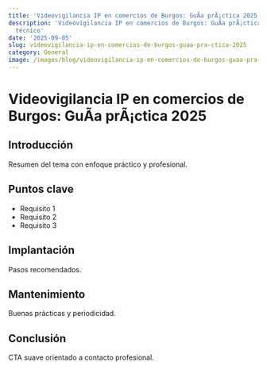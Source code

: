 ```yaml
---
title: 'Videovigilancia IP en comercios de Burgos: GuÃ­a prÃ¡ctica 2025'
description: 'Videovigilancia IP en comercios de Burgos: GuÃ­a prÃ¡ctica 2025 — artículo
  técnico'
date: '2025-09-05'
slug: videovigilancia-ip-en-comercios-de-burgos-guaa-pra-ctica-2025
category: General
image: /images/blog/videovigilancia-ip-en-comercios-de-burgos-guaa-pra-ctica-2025/videovigilancia-ip-en-comercios-de-burgos-guaa-pra-ctica-2025-hero-001.webp
---
```


# Videovigilancia IP en comercios de Burgos: GuÃ­a prÃ¡ctica 2025

## Introducción

Resumen del tema con enfoque práctico y profesional.

## Puntos clave

- Requisito 1
- Requisito 2
- Requisito 3

## Implantación

Pasos recomendados.

## Mantenimiento

Buenas prácticas y periodicidad.

## Conclusión

CTA suave orientado a contacto profesional.
